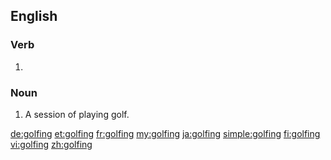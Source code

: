 ==English==

===Verb===
{{head|en|present participle}}

# {{present participle of|golf|lang=en|nocat=1}}

===Noun===
{{en-noun|~}}

# A session of playing golf.

[[de:golfing]]
[[et:golfing]]
[[fr:golfing]]
[[my:golfing]]
[[ja:golfing]]
[[simple:golfing]]
[[fi:golfing]]
[[vi:golfing]]
[[zh:golfing]]